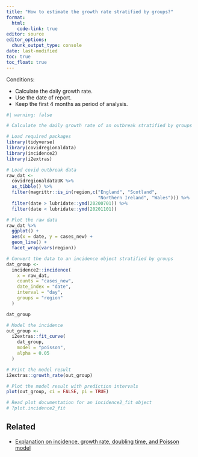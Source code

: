 ```yaml
---
title: "How to estimate the growth rate stratified by groups?"
format: 
  html:
    code-link: true
editor: source
editor_options: 
  chunk_output_type: console
date: last-modified
toc: true
toc_float: true
---
```


Conditions:

- Calculate the daily growth rate.
- Use the date of report.
- Keep the first 4 months as period of analysis.

```r
#| warning: false

# Calculate the daily growth rate of an outbreak stratified by groups

# Load required packages
library(tidyverse)
library(covidregionaldata)
library(incidence2)
library(i2extras)

# Load covid outbreak data
raw_dat <- 
  covidregionaldataUK %>% 
  as_tibble() %>% 
  filter(magrittr::is_in(region,c("England", "Scotland", 
                                  "Northern Ireland", "Wales"))) %>% 
  filter(date > lubridate::ymd(20200701)) %>%
  filter(date < lubridate::ymd(20201101))

# Plot the raw data
raw_dat %>%
  ggplot() +
  aes(x = date, y = cases_new) +
  geom_line() +
  facet_wrap(vars(region))

# Convert the data to an incidence object stratified by groups
dat_group <- 
  incidence2::incidence(
    x = raw_dat, 
    counts = "cases_new",
    date_index = "date",
    interval = "day",
    groups = "region"
  )

dat_group

# Model the incidence
out_group <- 
  i2extras::fit_curve(
    dat_group, 
    model = "poisson", 
    alpha = 0.05
  )

# Print the model result
i2extras::growth_rate(out_group)

# Plot the model result with prediction intervals
plot(out_group, ci = FALSE, pi = TRUE)

# Read plot documentation for an incidence2_fit object
# ?plot.incidence2_fit
```

## Related

- [Explanation on incidence, growth rate, doubling time, and Poisson model](https://www.reconlearn.org/slides/outbreak-statistics/outbreak-statistics.html#28)
